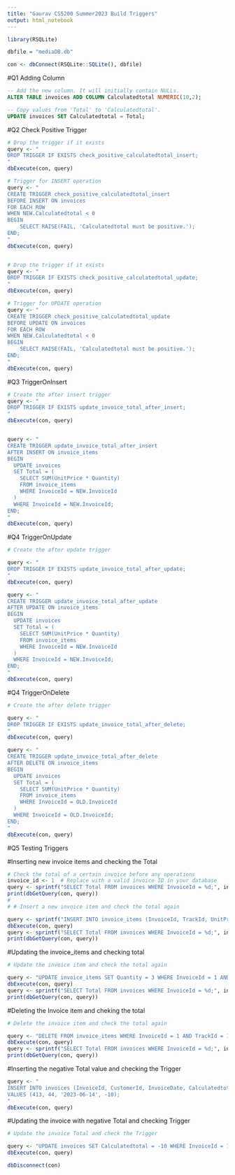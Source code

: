 ```yaml
---
title: "Gaurav CS5200 Summer2023 Build Triggers"
output: html_notebook
---
```




```r
library(RSQLite)

dbfile = "mediaDB.db"

con <- dbConnect(RSQLite::SQLite(), dbfile)
```



#Q1 Adding Column
```sql

-- Add the new column. It will initially contain NULLs.
ALTER TABLE invoices ADD COLUMN Calculatedtotal NUMERIC(10,2);

```


```sql

-- Copy values from 'Total' to 'Calculatedtotal'.
UPDATE invoices SET Calculatedtotal = Total;

```

#Q2 Check Positive Trigger

```r
# Drop the trigger if it exists 
query <- "
DROP TRIGGER IF EXISTS check_positive_calculatedtotal_insert;
"
dbExecute(con, query)

# Trigger for INSERT operation
query <- "
CREATE TRIGGER check_positive_calculatedtotal_insert
BEFORE INSERT ON invoices
FOR EACH ROW
WHEN NEW.Calculatedtotal < 0
BEGIN
    SELECT RAISE(FAIL, 'Calculatedtotal must be positive.');
END;
"
dbExecute(con, query)


# Drop the trigger if it exists
query <- "
DROP TRIGGER IF EXISTS check_positive_calculatedtotal_update;
"
dbExecute(con, query)

# Trigger for UPDATE operation
query <- "
CREATE TRIGGER check_positive_calculatedtotal_update
BEFORE UPDATE ON invoices
FOR EACH ROW
WHEN NEW.Calculatedtotal < 0
BEGIN
    SELECT RAISE(FAIL, 'Calculatedtotal must be positive.');
END;
"
dbExecute(con, query)


```




#Q3 TriggerOnInsert



```r
# Create the after insert trigger
query <- "
DROP TRIGGER IF EXISTS update_invoice_total_after_insert;
"
dbExecute(con, query)


query <- "
CREATE TRIGGER update_invoice_total_after_insert
AFTER INSERT ON invoice_items
BEGIN
  UPDATE invoices
  SET Total = (
    SELECT SUM(UnitPrice * Quantity)
    FROM invoice_items
    WHERE InvoiceId = NEW.InvoiceId
  )
  WHERE InvoiceId = NEW.InvoiceId;
END;
"
dbExecute(con, query)
```





#Q4 TriggerOnUpdate

```r
# Create the after update trigger

query <- "
DROP TRIGGER IF EXISTS update_invoice_total_after_update;
"
dbExecute(con, query)

query <- "
CREATE TRIGGER update_invoice_total_after_update
AFTER UPDATE ON invoice_items
BEGIN
  UPDATE invoices
  SET Total = (
    SELECT SUM(UnitPrice * Quantity)
    FROM invoice_items
    WHERE InvoiceId = NEW.InvoiceId
  )
  WHERE InvoiceId = NEW.InvoiceId;
END;
"
dbExecute(con, query)
```




#Q4 TriggerOnDelete

```r
# Create the after delete trigger

query <- "
DROP TRIGGER IF EXISTS update_invoice_total_after_delete;
"
dbExecute(con, query)

query <- "
CREATE TRIGGER update_invoice_total_after_delete
AFTER DELETE ON invoice_items
BEGIN
  UPDATE invoices
  SET Total = (
    SELECT SUM(UnitPrice * Quantity)
    FROM invoice_items
    WHERE InvoiceId = OLD.InvoiceId
  )
  WHERE InvoiceId = OLD.InvoiceId;
END;
"
dbExecute(con, query)

```




#Q5 Testing Triggers


#Inserting new invoice items and checking the Total
```r
# Check the total of a certain invoice before any operations
invoice_id <- 1  # Replace with a valid invoice ID in your database
query <- sprintf("SELECT Total FROM invoices WHERE InvoiceId = %d;", invoice_id)
print(dbGetQuery(con, query))
# 
# # Insert a new invoice item and check the total again

query <- sprintf("INSERT INTO invoice_items (InvoiceId, TrackId, UnitPrice, Quantity) VALUES (%d, 1, 1.99, 2);", invoice_id)
dbExecute(con, query)
query <- sprintf("SELECT Total FROM invoices WHERE InvoiceId = %d;", invoice_id)
print(dbGetQuery(con, query))
```




#Updating the invoice_items and checking total

```r
# Update the invoice item and check the total again

query <- "UPDATE invoice_items SET Quantity = 3 WHERE InvoiceId = 1 AND TrackId = 1;"
dbExecute(con, query)
query <- sprintf("SELECT Total FROM invoices WHERE InvoiceId = %d;", invoice_id)
print(dbGetQuery(con, query))
```



#Deleting the Invoice item and cheking the total

```r
# Delete the invoice item and check the total again

query <- "DELETE FROM invoice_items WHERE InvoiceId = 1 AND TrackId = 1;"
dbExecute(con, query)
query <- sprintf("SELECT Total FROM invoices WHERE InvoiceId = %d;", invoice_id)
print(dbGetQuery(con, query))
```



#Inserting the negative Total value and checking the Trigger
```r
query <- "
INSERT INTO invoices (InvoiceId, CustomerId, InvoiceDate, Calculatedtotal) 
VALUES (413, 44, '2023-06-14', -10);
"
dbExecute(con, query)
```


#Updating the invoice with negative Total and checking Trigger

```r
# Update the invoice Total and check the Trigger

query <- "UPDATE invoices SET Calculatedtotal = -10 WHERE InvoiceId = 1;"
dbExecute(con, query)
```



```r
dbDisconnect(con)
```


